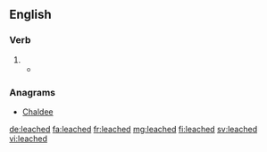 ==English==

===Verb===
{{head|en}}

# {{en-past of|leach}}
#* {{quote-news|author=Mary Keen|title=You can still teach an old gardener new tricks: Even the hardiest of us gardeners occasionally learn useful new techniques &#91;print version: Gardening is always ready to teach even the hardiest of us a few new tricks, 19 April 2014&#93;|url=http://www.telegraph.co.uk/gardening/10770637/You-can-still-teach-an-old-gardener-new-tricks.html|newspaper={{w|The Daily Telegraph}} (Gardening)|date=21 April 2014|page=G7|passage=[T]he very wet winter will have washed much of the goodness out of the soil. Homemade compost and the load of manure we get from a friendly farmer may not be enough to compensate for what has '''leached''' from the ground.}}

===Anagrams===
* [[Chaldee#English|Chaldee]]

[[de:leached]]
[[fa:leached]]
[[fr:leached]]
[[mg:leached]]
[[fi:leached]]
[[sv:leached]]
[[vi:leached]]
